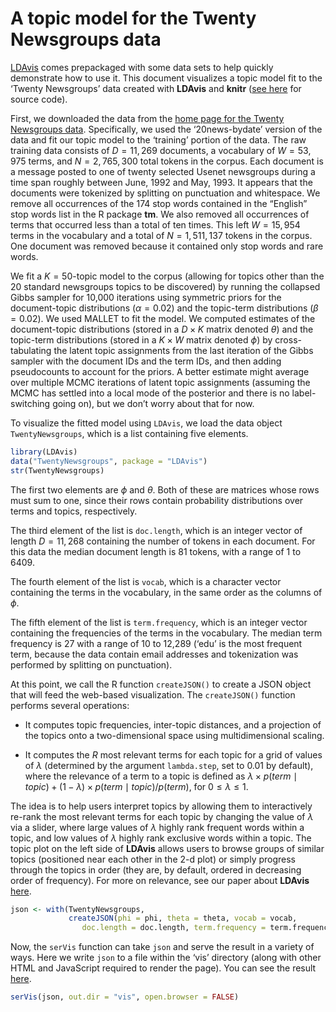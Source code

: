 A topic model for the Twenty Newsgroups data
============================================
[LDAvis](https://github.com/cpsievert/LDAvis/) comes prepackaged with some data sets to help quickly demonstrate how to use it. This document visualizes a topic model fit to the 'Twenty Newsgroups' data created with **LDAvis** and **knitr** ([see here](https://github.com/cpsievert/LDAvis/blob/master/inst/examples/newsgroup.Rmd) for source code). 

First, we downloaded the data from the [home page for the Twenty Newsgroups data](http://qwone.com/~jason/20Newsgroups/). Specifically, we used the '20news-bydate' version of the data and fit our topic model to the 'training' portion of the data. The raw training data consists of $D = 11,269$ documents, a vocabulary of $W = 53,975$ terms, and $N = 2,765,300$ total tokens in the corpus. Each document is a message posted to one of twenty selected Usenet newsgroups during a time span roughly between June, 1992 and May, 1993. It appears that the documents were tokenized by splitting on punctuation and whitespace. We remove all occurrences of the 174 stop words contained in the "English" stop words list in the R package **tm**. We also removed all occurrences of terms that occurred less than a total of ten times. This left $W = 15,954$ terms in the vocabulary and a total of $N = 1,511,137$ tokens in the corpus. One document was removed because it contained only stop words and rare words.

We fit a $K=50$-topic model to the corpus (allowing for topics other than the 20 standard newsgroups topics to be discovered) by running the collapsed Gibbs sampler for 10,000 iterations using symmetric priors for the document-topic distributions ($\alpha = 0.02$) and the topic-term distributions ($\beta = 0.02$). We used MALLET to fit the model. We computed estimates of the document-topic distributions (stored in a $D \times K$ matrix denoted $\theta$) and the topic-term distributions (stored in a $K \times W$ matrix denoted $\phi$) by cross-tabulating the latent topic assignments from the last iteration of the Gibbs sampler with the document IDs and the term IDs, and then adding pseudocounts to account for the priors. A better estimate might average over multiple MCMC iterations of latent topic assignments (assuming the MCMC has settled into a local mode of the posterior and there is no label-switching going on), but we don't worry about that for now.

To visualize the fitted model using `LDAvis`, we load the data object `TwentyNewsgroups`, which is a list containing five elements.

```r
library(LDAvis)
data("TwentyNewsgroups", package = "LDAvis")
str(TwentyNewsgroups)
```

The first two elements are $\phi$ and $\theta$. Both of these are matrices whose rows must sum to one, since their rows contain probability distributions over terms and topics, respectively.

The third element of the list is `doc.length`, which is an integer vector of length $D = 11,268$ containing the number of tokens in each document. For this data the median document length is 81 tokens, with a range of 1 to 6409.

The fourth element of the list is `vocab`, which is a character vector containing the terms in the vocabulary, in the same order as the columns of $\phi$.

The fifth element of the list is `term.frequency`, which is an integer vector containing the frequencies of the terms in the vocabulary. The median term frequency is 27 with a range of 10 to 12,289 ('edu' is the most frequent term, because the data contain email addresses and tokenization was performed by splitting on punctuation).

At this point, we call the R function `createJSON()` to create a JSON object that will feed the web-based visualization. The `createJSON()` function performs several operations:

- It computes topic frequencies, inter-topic distances, and a projection of the topics onto a two-dimensional space using multidimensional scaling.

- It computes the $R$ most relevant terms for each topic for a grid of values of $\lambda$ (determined by the argument `lambda.step`, set to 0.01 by default), where the relevance of a term to a topic is defined as $\lambda \times p(term \mid topic) + (1 - \lambda) \times p(term \mid topic)/p(term)$, for $0 \leq \lambda \leq 1$.

The idea is to help users interpret topics by allowing them to interactively re-rank the most relevant terms for each topic by changing the value of $\lambda$ via a slider, where large values of $\lambda$ highly rank frequent words within a topic, and low values of $\lambda$ highly rank exclusive words within a topic. The topic plot on the left side of **LDAvis** allows users to browse groups of similar topics (positioned near each other in the 2-d plot) or simply progress through the topics in order (they are, by default, ordered in decreasing order of frequency). For more on relevance, see our paper about **LDAvis** [here](http://nlp.stanford.edu/events/illvi2014/papers/sievert-illvi2014.pdf).

```r
json <- with(TwentyNewsgroups, 
             createJSON(phi = phi, theta = theta, vocab = vocab,
                doc.length = doc.length, term.frequency = term.frequency))
```

Now, the `serVis` function can take `json` and serve the result in a variety of ways. Here we write `json` to a file within the 'vis' directory (along with other HTML and JavaScript required to render the page). You can see the result [here](http://cpsievert.github.io/LDAvis/newsgroup/vis).

```r
serVis(json, out.dir = "vis", open.browser = FALSE)
```


